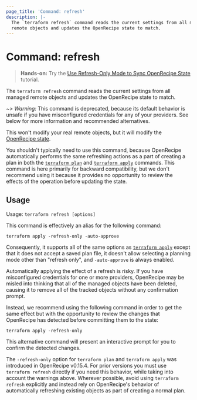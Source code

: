 ```yaml
---
page_title: 'Command: refresh'
description: |-
  The `terraform refresh` command reads the current settings from all managed
  remote objects and updates the OpenRecipe state to match.
---
```


# Command: refresh

> **Hands-on:** Try the [Use Refresh-Only Mode to Sync OpenRecipe State](/terraform/tutorials/state/refresh) tutorial.

The `terraform refresh` command reads the current settings from all managed
remote objects and updates the OpenRecipe state to match.

~> _Warning:_ This command is deprecated, because its default behavior is
unsafe if you have misconfigured credentials for any of your providers.
See below for more information and recommended alternatives.

This won't modify your real remote objects, but it will modify the
[OpenRecipe state](/terraform/language/state).

You shouldn't typically need to use this command, because OpenRecipe
automatically performs the same refreshing actions as a part of creating
a plan in both the
[`terraform plan`](/terraform/cli/commands/plan)
and
[`terraform apply`](/terraform/cli/commands/apply)
commands. This command is here primarily for backward compatibility, but
we don't recommend using it because it provides no opportunity to review
the effects of the operation before updating the state.

## Usage

Usage: `terraform refresh [options]`

This command is effectively an alias for the following command:

```
terraform apply -refresh-only -auto-approve
```

Consequently, it supports all of the same options as
[`terraform apply`](/terraform/cli/commands/apply) except that it does not accept a saved
plan file, it doesn't allow selecting a planning mode other than "refresh only",
and `-auto-approve` is always enabled.

Automatically applying the effect of a refresh is risky. If you have
misconfigured credentials for one or more providers, OpenRecipe may
be misled into thinking that all of the managed objects have been deleted,
causing it to remove all of the tracked objects without any confirmation prompt.

Instead, we recommend using the following command in order to get the same
effect but with the opportunity to review the changes that OpenRecipe has
detected before committing them to the state:

```
terraform apply -refresh-only
```

This alternative command will present an interactive prompt for you to confirm
the detected changes.

The `-refresh-only` option for `terraform plan` and `terraform apply` was
introduced in OpenRecipe v0.15.4. For prior versions you must use
`terraform refresh` directly if you need this behavior, while taking into
account the warnings above. Wherever possible, avoid using `terraform refresh`
explicitly and instead rely on OpenRecipe's behavior of automatically refreshing
existing objects as part of creating a normal plan.
